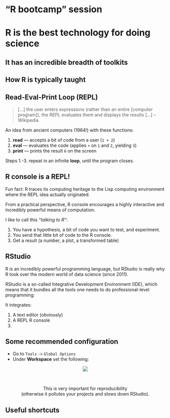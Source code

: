 
# "R bootcamp" session

# R is the best technology for doing science

## It has an incredible breadth of toolkits



## How R is typically taught

<!-- Most university courses completely skip "the programming language part" -->

<!-- Usually immediately jump into fitting linear models, running t-tests, plotting data, etc. -->

<!-- . . . -->

<!-- This reinforces the "R is nothing but a calculator language". -->

<!-- . . . -->

<!-- But worse, it treats R and its tools as a blackbox. -->

<!-- . . . -->

<!-- This is a disaster once bugs and issues come in (and they always do when we program)... -->

<!-- ... because how do you troubleshoot a blackbox? -->


## Read-Eval-Print Loop (REPL)

> [...] the user enters expressions (rather than an entire [computer program]),
the REPL evaluates them and displays the results [...] -- Wikipedia

An idea from ancient computers (1964!) with these functions:

1. **read** --- accepts a bit of code from a user (`1 + 2`)
2. **eval** --- evaluates the code (applies `+` on `1` and `2`, yielding `3`)
3. **print** --- prints the result `6` on the screen

Steps 1.-3. repeat in an infinite **loop**, until the program closes.

## R console is a REPL!

Fun fact: R traces its computing heritage to the Lisp computing environment
where the REPL idea actually originated.

From a practical perspective, R console encourages a highly interactive
and incredibly powerful means of computation.

I like to call this _"talking to R"_:

1. You have a hypothesis, a bit of code you want to test, and experiment.
2. You send that little bit of code to the R console.
3. Get a result (a number, a plot, a transformed table)


## RStudio

R is an incredibly powerful programming language, but RStudio is really
why R took over the modern world of data science (since 2011).

RStudio is a so-called Integrative Development Environment (IDE), which
means that it bundles all the tools one needs to do professional-level
programming:

It integrates:

1. A text editor (obviously)
2. A REPL R console
3. 

## Some recommended configuration

- Go to `Tools` `->` `Global Options`
- Under **Workspace** set the following:

<center>![](files/whoami/rstudio_setting1.png)</center>

<br>

<center>This is very important for reproducibility<br>(otherwise it pollutes
your projects and slows down RStudio).</center>

## Useful shortcuts


